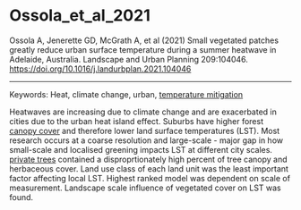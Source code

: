 # Ossola_et_al_2021  

Ossola A, Jenerette GD, McGrath A, et al (2021) Small vegetated patches greatly reduce urban surface temperature during a summer heatwave in Adelaide, Australia. Landscape and Urban Planning 209:104046. <https://doi.org/10.1016/j.landurbplan.2021.104046>


---

Keywords: Heat, climate change, urban, [temperature mitigation](../topics/TemperatureMitigation.qmd)	 

Heatwaves are increasing due to climate change and are exacerbated in cities due to the urban heat island effect. Suburbs have higher forest [canopy cover](../topics/CanopyCover.qmd) and therefore lower land surface temperatures (LST). Most research occurs at a coarse resolution and large-scale - major gap in how small-scale and localised greening impacts LST at different city scales. [private trees](../topics/PrivateTrees.qmd) contained a disproprtionately high percent of tree canopy and herbaceous cover. Land use class of each land unit was the least important factor affecting local LST. Highest ranked model was dependent on scale of measurement. Landscape scale influence of vegetated cover on LST was found. 
